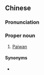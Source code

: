 {{also|排湾}}
==Chinese==
{{zh-forms|s=排湾}}

===Pronunciation===
{{zh-pron
|m=Páiwān
|cat=propn
}}

===Proper noun===
{{zh-proper noun}}

# [[Paiwan]]

====Synonyms====
* {{zh-l|排灣族}}